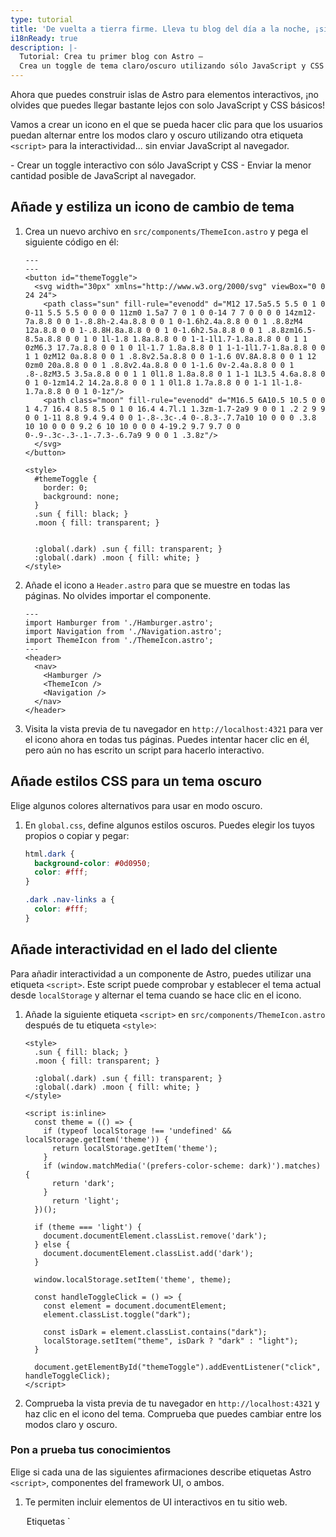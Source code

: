 ```yaml
---
type: tutorial
title: 'De vuelta a tierra firme. Lleva tu blog del día a la noche, ¡sin necesidad de islas!'
i18nReady: true
description: |-
  Tutorial: Crea tu primer blog con Astro —
  Crea un toggle de tema claro/oscuro utilizando sólo JavaScript y CSS
---
```




Ahora que puedes construir islas de Astro para elementos interactivos, ¡no olvides que puedes llegar bastante lejos con solo JavaScript y CSS básicos!

Vamos a crear un icono en el que se pueda hacer clic para que los usuarios puedan alternar entre los modos claro y oscuro utilizando otra etiqueta `<script>` para la interactividad... sin enviar JavaScript al navegador.

<PreCheck>
  - Crear un toggle interactivo con sólo JavaScript y CSS
  - Enviar la menor cantidad posible de JavaScript al navegador.
</PreCheck>

## Añade y estiliza un icono de cambio de tema

1. Crea un nuevo archivo en `src/components/ThemeIcon.astro` y pega el siguiente código en él:

    ```astro title="src/components/ThemeIcon.astro"
    ---
    ---
    <button id="themeToggle">
      <svg width="30px" xmlns="http://www.w3.org/2000/svg" viewBox="0 0 24 24">
        <path class="sun" fill-rule="evenodd" d="M12 17.5a5.5 5.5 0 1 0 0-11 5.5 5.5 0 0 0 0 11zm0 1.5a7 7 0 1 0 0-14 7 7 0 0 0 0 14zm12-7a.8.8 0 0 1-.8.8h-2.4a.8.8 0 0 1 0-1.6h2.4a.8.8 0 0 1 .8.8zM4 12a.8.8 0 0 1-.8.8H.8a.8.8 0 0 1 0-1.6h2.5a.8.8 0 0 1 .8.8zm16.5-8.5a.8.8 0 0 1 0 1l-1.8 1.8a.8.8 0 0 1-1-1l1.7-1.8a.8.8 0 0 1 1 0zM6.3 17.7a.8.8 0 0 1 0 1l-1.7 1.8a.8.8 0 1 1-1-1l1.7-1.8a.8.8 0 0 1 1 0zM12 0a.8.8 0 0 1 .8.8v2.5a.8.8 0 0 1-1.6 0V.8A.8.8 0 0 1 12 0zm0 20a.8.8 0 0 1 .8.8v2.4a.8.8 0 0 1-1.6 0v-2.4a.8.8 0 0 1 .8-.8zM3.5 3.5a.8.8 0 0 1 1 0l1.8 1.8a.8.8 0 1 1-1 1L3.5 4.6a.8.8 0 0 1 0-1zm14.2 14.2a.8.8 0 0 1 1 0l1.8 1.7a.8.8 0 0 1-1 1l-1.8-1.7a.8.8 0 0 1 0-1z"/>
        <path class="moon" fill-rule="evenodd" d="M16.5 6A10.5 10.5 0 0 1 4.7 16.4 8.5 8.5 0 1 0 16.4 4.7l.1 1.3zm-1.7-2a9 9 0 0 1 .2 2 9 9 0 0 1-11 8.8 9.4 9.4 0 0 1-.8-.3c-.4 0-.8.3-.7.7a10 10 0 0 0 .3.8 10 10 0 0 0 9.2 6 10 10 0 0 0 4-19.2 9.7 9.7 0 0 0-.9-.3c-.3-.1-.7.3-.6.7a9 9 0 0 1 .3.8z"/>
      </svg>
    </button>

    <style>
      #themeToggle {
        border: 0;
        background: none;
      }
      .sun { fill: black; }
      .moon { fill: transparent; }
      

      :global(.dark) .sun { fill: transparent; }
      :global(.dark) .moon { fill: white; }
    </style>
    ```

2. Añade el icono a `Header.astro` para que se muestre en todas las páginas. No olvides importar el componente.

    ```astro title="src/components/Header.astro" ins={4,9}
    ---
    import Hamburger from './Hamburger.astro';
    import Navigation from './Navigation.astro';
    import ThemeIcon from './ThemeIcon.astro';
    ---
    <header>
      <nav>
        <Hamburger />
        <ThemeIcon />
        <Navigation />
      </nav>
    </header>
    ```

3. Visita la vista previa de tu navegador en `http://localhost:4321` para ver el icono ahora en todas tus páginas. Puedes intentar hacer clic en él, pero aún no has escrito un script para hacerlo interactivo.

## Añade estilos CSS para un tema oscuro

Elige algunos colores alternativos para usar en modo oscuro.

1. En `global.css`, define algunos estilos oscuros. Puedes elegir los tuyos propios o copiar y pegar:

    ```css title="src/styles/global.css"
    html.dark {
      background-color: #0d0950;
      color: #fff;
    }

    .dark .nav-links a {
      color: #fff;
    }
    ```

## Añade interactividad en el lado del cliente

Para añadir interactividad a un componente de Astro, puedes utilizar una etiqueta `<script>`. Este script puede comprobar y establecer el tema actual desde  `localStorage` y alternar el tema cuando se hace clic en el icono. 

1. Añade la siguiente etiqueta `<script>` en `src/components/ThemeIcon.astro` después de tu etiqueta `<style>`:

    ```astro title="src/components/ThemeIcon.astro" ins={9-37}
    <style>
      .sun { fill: black; }
      .moon { fill: transparent; }

      :global(.dark) .sun { fill: transparent; }
      :global(.dark) .moon { fill: white; }
    </style>

    <script is:inline>
      const theme = (() => {
        if (typeof localStorage !== 'undefined' && localStorage.getItem('theme')) {
          return localStorage.getItem('theme');
        }
        if (window.matchMedia('(prefers-color-scheme: dark)').matches) {
          return 'dark';
        }
          return 'light';
      })();
          
      if (theme === 'light') {
        document.documentElement.classList.remove('dark');
      } else {
        document.documentElement.classList.add('dark');
      }

      window.localStorage.setItem('theme', theme);

      const handleToggleClick = () => {
        const element = document.documentElement;
        element.classList.toggle("dark");
        
        const isDark = element.classList.contains("dark");
        localStorage.setItem("theme", isDark ? "dark" : "light");
      }

      document.getElementById("themeToggle").addEventListener("click", handleToggleClick);
    </script>
    ```

2. Comprueba la vista previa de tu navegador en `http://localhost:4321` y haz clic en el icono del tema. Comprueba que puedes cambiar entre los modos claro y oscuro.



<Box icon="question-mark">

### Pon a prueba tus conocimientos

Elige si cada una de las siguientes afirmaciones describe etiquetas Astro `<script>`, componentes del framework UI, o ambos.

1. Te permiten incluir elementos de UI interactivos en tu sitio web.

    <MultipleChoice>
      <Option>
        Etiquetas `<script>` de Astro
      </Option>
      <Option>
        Componentes de frameworks de UI
      </Option>
      <Option isCorrect>
        Ambas opciones
      </Option>
    </MultipleChoice>

2. Los elementos crearán contenido estático en tu sitio a menos que incluyas un `client:` para enviar tu JavaScript al cliente y ejecutarlo en el navegador.

    <MultipleChoice>
      <Option>
       Etiquetas `<script>` de Astro
      </Option>
      <Option isCorrect>
        Componentes de frameworks de UI
      </Option>
      <Option>
        Ambas opciones
      </Option>
    </MultipleChoice>

3. Te permiten "probar" un nuevo framework sin necesidad de iniciar un proyecto completamente nuevo con esa pila tecnológica.

    <MultipleChoice>
      <Option>
        Etiquetas `<script>` de Astro
      </Option>
      <Option isCorrect>
        Componentes de frameworks de UI
      </Option>
      <Option>
        Ambas opciones
      </Option>
    </MultipleChoice>

4. Te permiten reutilizar el código que se ha escrito en otros frameworks y, a menudo, basta con soltarlos directamente en el sitio.

    <MultipleChoice>
      <Option>
        Etiquetas `<script>` de Astro
      </Option>
      <Option isCorrect>
        Componentes de frameworks de UI
      </Option>
      <Option>
        Ambas opciones
      </Option>
    </MultipleChoice>

5. Te permiten añadir interactividad sin necesidad de conocer o aprender otros frameworks de JavaScript.

    <MultipleChoice>
      <Option isCorrect>
        Etiquetas `<script>` de Astro
      </Option>
      <Option>
        Componentes de frameworks de UI
      </Option>
      <Option>
        Ambas opciones
      </Option>
    </MultipleChoice>
</Box>

<Box icon="check-list">

## Checklist

<Checklist>
- [ ] Puedo utilizar JavaScript para la interactividad cuando no quiero añadir un framework.
</Checklist>
</Box>

### Recursos

- [Cliente `<script>` en Astro](/es/guides/client-side-scripts/)
